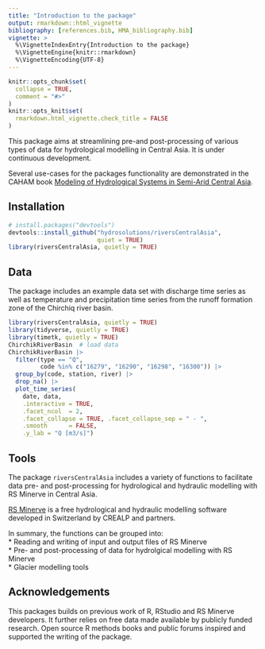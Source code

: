 ```yaml
---
title: "Introduction to the package"
output: rmarkdown::html_vignette
bibliography: [references.bib, HMA_bibliography.bib]
vignette: >
  %\VignetteIndexEntry{Introduction to the package}
  %\VignetteEngine{knitr::rmarkdown}
  %\VignetteEncoding{UTF-8}
---
```


```r
knitr::opts_chunk$set(
  collapse = TRUE,
  comment = "#>"
)
knitr::opts_knit$set(
  rmarkdown.html_vignette.check_title = FALSE
)
```

This package aims at streamlining pre-and post-processing of various types of data for hydrological modelling in Central Asia. It is under continuous development. 

Several use-cases for the packages functionality are demonstrated in the CAHAM book [Modeling of Hydrological Systems in Semi-Arid Central Asia](https://hydrosolutions.github.io/caham_book/){target="_blank"}. 

## Installation
```r
# install.packages("devtools")
devtools::install_github("hydrosolutions/riversCentralAsia", 
                         quiet = TRUE)
library(riversCentralAsia, quietly = TRUE)
```


## Data
The package includes an example data set with discharge time series as well as temperature and precipitation time series from the runoff formation zone of the Chirchiq river basin. 
```r
library(riversCentralAsia, quietly = TRUE)
library(tidyverse, quietly = TRUE)
library(timetk, quietly = TRUE)
ChirchikRiverBasin  # load data
ChirchikRiverBasin |> 
  filter(type == "Q", 
         code %in% c("16279", "16290", "16298", "16300")) |> 
  group_by(code, station, river) |> 
  drop_na() |> 
  plot_time_series(
    date, data,
    .interactive = TRUE,
    .facet_ncol  = 2, 
    .facet_collapse = TRUE, .facet_collapse_sep = " - ", 
    .smooth      = FALSE, 
    .y_lab = "Q [m3/s]")
```

## Tools
The package `riversCentralAsia` includes a variety of functions to facilitate data pre- and post-processing for hydrological and hydraulic modelling with RS Minerve in Central Asia.    
  
[RS Minerve](https://crealp.ch/rs-minerve/){target="_blank"} is a free hydrological and hydraulic modelling software developed in Switzerland by CREALP and partners. 

In summary, the functions can be grouped into:   
* Reading and writing of input and output files of RS Minerve    
* Pre- and post-processing of data for hydrolgical modelling with RS Minerve  
* Glacier modelling tools  

## Acknowledgements
This packages builds on previous work of R, RStudio and RS Minerve developers. It further relies on free data made available by publicly funded research. Open source R methods books and public forums inspired and supported the writing of the package.       









